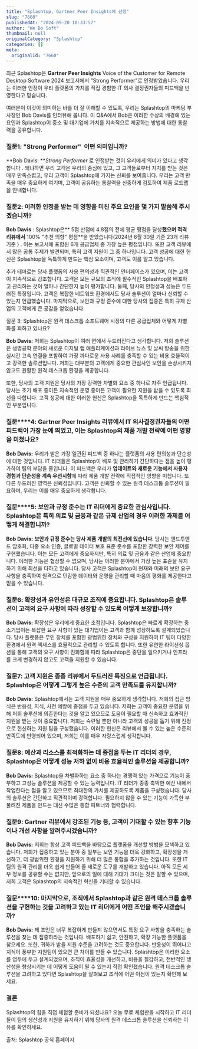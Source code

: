 ```yaml
---
title: "Splashtop, Gartner Peer Insights에 선정"
slug: "7660"
publishedAt: "2024-09-20 10:33:57"
author: "We Do Soft"
thumbnail: null
originalCategory: "Splashtop"
categories: []
meta:
  originalId: "7660"
---
```


최근 Splashtop은 **Gartner Peer Insights** Voice of the Customer for Remote Desktop Software 2024 보고서에서 "Strong Performer"로 인정받았습니다.
우리는 이러한 인정이 우리 플랫폼의 가치를 직접 경험한 IT 의사 결정권자들의 피드백을 반영한다고 믿습니다.

여러분이 이것이 의미하는 바를 더 잘 이해할 수 있도록, 우리는 Splashtop의 마케팅 부사장인 Bob Davis를 인터뷰해 봅니다.
이 Q&A에서 Bob은 이러한 수상의 배경에 있는 요인과 Splashtop이 중소 및 대기업에 가치를 지속적으로 제공하는 방법에 대한 통찰력을 공유합니다.

### **질문1: "Strong Performer"  어떤 의미입니까?**

**Bob Davis: ***Strong Performer* 로 인정받는 것이 우리에게 의미가 있다고 생각합니다 .
왜냐하면 우리 고객은 우리의 중심에 있고, 그 고객들로부터 지지를 받는 것은 매우 만족스럽고, 우리 고객이 Splashtop에 가지는 신뢰를 보여줍니다.
우리는 고객 만족을 매우 중요하게 여기며, 고객이 공유하는 통찰력을 신중하게 검토하여 제품 로드맵을 안내합니다.

### **질문2: 이러한 인정을 받는 데 영향을 미친 주요 요인을 몇 가지 말씀해 주시겠습니까?**

**Bob Davis** : Splashtop은** 5점 만점에 4.8점의 전체 평균 평점을 달성**했으며 적격 리뷰에서** 100% "추천 의향" 평점**을 받았습니다(2024년 6월 30일 기준 23개 리뷰 기준 ) .
이는 보고서에 포함된 6개 공급업체 중 가장 높은 평점입니다. 또한 고객 리뷰에서 많은 공통 주제가 발견되며, 특히 고객 지원이 그 중 하나입니다.
고객 성공에 대한 헌신은 Splashtop을 독특하게 만드는 핵심 요소이며, 고객도 이를 알고 있습니다.

추가 테마로는 당사 플랫폼의 사용 편의성과 직관적인 인터페이스가 있으며, 이는 고객이 지속적으로 강조합니다. 고객은 모든 규모의 조직에 필수적인 Splashtop을 배포하고 관리하는 것이 얼마나 간단한지 높이 평가합니다.
둘째, 당사의 안정성과 성능은 두드러진 특징입니다. 고객은 복잡한 네트워크 환경에서도 당사 솔루션이 얼마나 신뢰할 수 있는지 언급했습니다.
마지막으로, 보안과 규정 준수에 대한 당사의 집중은 특히 규제 산업의 고객에게 큰 공감을 얻었습니다.

질문 3: Splashtop은 원격 데스크톱 소프트웨어 시장의 다른 공급업체와 어떻게 차별화를 꾀하고 있나요?

**Bob Davis:** 저희는 Splashtop이 여러 면에서 두드러진다고 생각합니다. 저희 솔루션은 생명공학 분야의 새로운 디지털 랩 애플리케이션과 라이브 뉴스 및 날씨 방송을 위한 실시간 고속 연결을 포함하여 가장 까다로운 사용 사례를 충족할 수 있는 비용 효율적이고 강력한 솔루션입니다. 저희는 대부분의 고객에게 중요한 관심사인 보안을 손상시키지 않고도 원활한 원격 데스크톱 환경을 제공합니다.

또한, 당사의 고객 지원은 당사의 가장 강력한 차별화 요소 중 하나로 자주 언급됩니다. 당사는 초기 배포 중이든 지속적인 운영 중이든 고객이 필요한 지원을 받을 수 있도록 최선을 다합니다. 고객 성공에 대한 이러한 헌신은 Splashtop을 독특하게 만드는 핵심적인 부분입니다.

### **질문****4: Gartner Peer Insights 리뷰에서 IT 의사결정권자들의 어떤 피드백이 가장 눈에 띄었고, 이는 Splashtop의 제품 개발 전략에 어떤 영향을 미쳤나요?**

**Bob Davis:** 우리가 받은 가장 일관된 피드백 중 하나는 플랫폼의 사용 편의성과 단순성에 대한 것입니다.
IT 리더들은 Splashtop이 배포 및 관리하기 간단하다는 점을 높이 평가하여 팀의 부담을 줄입니다. 이 피드백은 우리가 **업데이트와 새로운 기능에서 사용자 경험과 단순성을 계속 우선시함**에 따라 제품 개발 전략에 직접적인 영향을 미칩니다.
또 다른 두드러진 영역은 신뢰성입니다. 고객은 신뢰할 수 있는 원격 데스크톱 솔루션이 필요하며, 우리는 이를 매우 중요하게 생각합니다.

### **질문****5: 보안과 규정 준수는 IT 리더에게 중요한 관심사입니다. Splashtop은 특히 의료 및 금융과 같은 규제 산업의 경우 이러한 과제를 어떻게 해결합니까?**

**Bob Davis:** **보안과 규정 준수는 당사 제품 개발의 최전선에 있습니다**. 당사는 엔드투엔드 암호화, 다중 요소 인증, 글로벌 데이터 보호 표준 준수를 포함한 강력한 보안 제어를 구현했습니다. 이는 모든 고객에게 중요하지만, 특히 의료 및 금융과 같은 산업에 중요합니다. 이러한 기능은 협상할 수 없으며, 당사는 이러한 분야에서 가장 높은 표준을 유지하기 위해 최선을 다하고 있습니다. 당사 고객은 Splashtop이 현재와 미래의 보안 요구 사항을 충족하여 원격으로 민감한 데이터와 운영을 관리할 때 마음의 평화를 제공한다고 믿을 수 있습니다.

### **질문6: 확장성과 유연성은 대규모 조직에 중요합니다. Splashtop은 솔루션이 고객의 요구 사항에 따라 성장할 수 있도록 어떻게 보장합니까?**

**Bob Davis:** 확장성은 우리에게 중요한 초점입니다. Splashtop은 빠르게 확장하는 중소기업이든 복잡한 요구 사항이 있는 대기업이든 고객과 함께 성장하도록 설계되었습니다. 당사 플랫폼은 무인 장치를 포함한 광범위한 장치와 구성을 지원하여 IT 팀이 다양한 환경에서 원격 액세스를 효율적으로 관리할 수 있도록 합니다. 또한 유연한 라이선싱 옵션을 통해 고객의 요구 사항이 진화함에 따라 Splashtop은 중단을 일으키거나 인프라를 크게 변경하지 않고도 고객을 지원할 수 있습니다.

### **질문7: 고객 지원은 종종 리뷰에서 두드러진 특징으로 언급됩니다. Splashtop은 어떻게 그렇게 높은 수준의 고객 만족도를 유지합니까?**

**Bob Davis:** Splashtop에서는 고객 지원을 매우 중요하게 생각합니다.
저희의 접근 방식은 반응성, 지식, 사전 예방에 중점을 두고 있습니다. 저희는 고객이 중요한 운영을 위해 저희 솔루션에 의존한다는 것을 알고 있으므로 도움이 필요할 때 신속하고 효과적인 지원을 받는 것이 중요합니다.
저희는 숙련될 뿐만 아니라 고객의 성공을 돕기 위해 진정으로 헌신하는 지원 팀을 구성했습니다. 이러한 헌신은 리뷰에서 볼 수 있는 높은 수준의 만족도에 반영되어 있으며, 저희는 이를 매우 자랑스럽게 생각합니다.

### **질문8: 예산과 리소스를 최적화하는 데 중점을 두는 IT 리더의 경우, Splashtop은 어떻게 성능 저하 없이 비용 효율적인 솔루션을 제공합니까?**

**Bob Davis:** Splashtop을 차별화하는 요소 중 하나는 경쟁력 있는 가격으로 기능이 풍부하고 고성능 솔루션을 제공할 수 있는 능력입니다. IT 리더가 종종 촉박한 예산 내에서 작업한다는 점을 알고 있으므로 최대한의 가치를 제공하도록 제품을 구성했습니다. 당사의 솔루션은 간단하고 직관적이며 강력합니다. 필요하지 않을 수 있는 기능이 가득한 부풀려진 제품을 만드는 대신 수많은 통합 파트너와 협력합니다.

### **질문9: Gartner 리뷰에서 강조된 기능 등, 고객이 기대할 수 있는 향후 기능이나 개선 사항을 알려주시겠습니까?**

**Bob Davis:** 저희는 항상 고객 피드백을 바탕으로 플랫폼을 개선할 방법을 모색하고 있습니다. 저희가 집중하고 있는 분야 중 일부는 보안 기능을 더욱 강화하고, 확장성을 개선하고, 더 광범위한 환경을 지원하기 위해 더 많은 통합을 추가하는 것입니다. 또한 IT 팀의 원격 관리를 더욱 쉽게 만들어 줄 새로운 도구를 개발하고 있습니다. 아직 모든 세부 정보를 공유할 수는 없지만, 앞으로의 일에 대해 기대가 크다는 것은 말할 수 있으며, 저희 고객은 Splashtop의 지속적인 혁신을 기대할 수 있습니다.

### **질문****10: 마지막으로, 조직에서 Splashtop과 같은 원격 데스크톱 솔루션을 구현하는 것을 고려하고 있는 IT 리더에게 어떤 조언을 해주시겠습니까?**

**Bob Davis:** 제 조언은 너무 복잡하게 만들지 않으면서도 특정 요구 사항을 충족하는 솔루션을 찾는 데 집중하라는 것입니다. 배포하기 쉽고, 안전하고, 확장 가능한 플랫폼을 찾으세요. 또한, 귀하가 받을 지원 수준을 고려하는 것도 중요합니다. 반응성이 뛰어나고 지식이 풍부한 지원팀이 있으면 큰 차이를 만들 수 있습니다. Splashtop은 이러한 요소를 염두에 두고 설계되었으며, 조직이 효율성을 개선하고, 비용을 절감하고, 전반적인 생산성을 향상시키는 데 어떻게 도움이 될 수 있는지 직접 확인했습니다. 원격 데스크톱 솔루션을 고려하고 있다면 Splashtop을 살펴보고 조직에 어떤 이점이 있는지 확인해 보세요.

### **결론**

Splashtop의 힘을 직접 체험할 준비가 되셨나요? 오늘 무료 체험판을 시작하고 IT 리더들이 팀의 생산성과 지원을 유지하기 위해 당사의 원격 데스크톱 솔루션을 신뢰하는 이유를 확인하세요.

출처: Splashtop 공식 홈페이지
